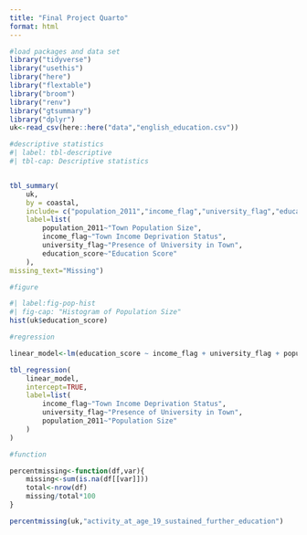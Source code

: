 ```yaml
---
title: "Final Project Quarto"
format: html
---
```


```r
#load packages and data set
library("tidyverse")
library("usethis")
library("here")
library("flextable")
library("broom")
library("renv")
library("gtsummary")
library("dplyr")
uk<-read_csv(here::here("data","english_education.csv"))

```

```r
#descriptive statistics
#| label: tbl-descriptive
#| tbl-cap: Descriptive statistics


tbl_summary(
	uk,
	by = coastal,
	include= c("population_2011","income_flag","university_flag","education_score"),
	label=list(
		population_2011~"Town Population Size",
		income_flag~"Town Income Deprivation Status",
		university_flag~"Presence of University in Town",
		education_score~"Education Score"
	),
missing_text="Missing")

```

```r
#figure

#| label:fig-pop-hist
#| fig-cap: "Histogram of Population Size"
hist(uk$education_score)

```


```r
#regression

linear_model<-lm(education_score ~ income_flag + university_flag + population_2011, data=uk)

tbl_regression(
	linear_model,
	intercept=TRUE,
	label=list(
		income_flag~"Town Income Deprivation Status",
		university_flag~"Presence of University in Town",
		population_2011~"Population Size"
	)
)

```

```r
#function

percentmissing<-function(df,var){
	missing<-sum(is.na(df[[var]]))
	total<-nrow(df)
	missing/total*100
}

percentmissing(uk,"activity_at_age_19_sustained_further_education")
	
```

